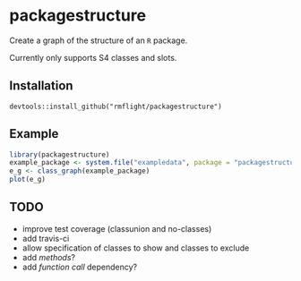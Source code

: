 # packagestructure

Create a graph of the structure of an `R` package.

Currently only supports S4 classes and slots.

## Installation

```
devtools::install_github("rmflight/packagestructure")
```

## Example

```r
library(packagestructure)
example_package <- system.file("exampledata", package = "packagestructure")
e_g <- class_graph(example_package)
plot(e_g)
```

## TODO

* improve test coverage (classunion and no-classes)
* add travis-ci
* allow specification of classes to show and classes to exclude
* add *methods*?
* add *function call* dependency?
